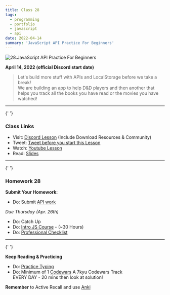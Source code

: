 ```yaml
---
title: Class 28
tags:
  - programming
  - portfolio
  - javascript
  - api
date: 2022-04-14
summary: 'JavaScript API Practice For Beginners'
---
```


![28.JavaScript API Practice For Beginners](https://cdn.hashnode.com/res/hashnode/image/upload/v1676662651887/oSBnefJws.png?auto=compress)

**April 14, 2022 (official Discord start date)**

> Let's build more stuff with APIs and LocalStorage before we take a break! <br /> We are building an app to help D&D players and then another that helps you track all the books you have read or the movies you have watched!

<hr />{' '}

### Class Links

- Visit: [Discord Lesson](https://discord.com/channels/735923219315425401/738891289071714388/964277087638794240) (Include Download Resources & Community)
- Tweet: [Tweet before you start this Lesson](https://twitter.com/leonnoel/status/1514718089618722816)
- Watch: [Youtube Lesson](https://youtu.be/G7XJRLaq2Cw)
- Read: [Slides](https://slides.com/leonnoel/100devs2-another-api-review)

<hr />{' '}

### Homework 28

**Submit Your Homework:**

- Do: Submit [API work](https://forms.gle/mSR6TGf7F6iN54Wy5)

_Due Thursday (Apr. 26th)_

- Do: Catch Up
- Do: [Intro JS Course](https://www.codecademy.com/learn/introduction-to-javascript) - (~30 Hours)
- Do: [Professional Checklist](https://docs.google.com/document/d/1L2vTX3qvLhoGHeG5cVD2ljCfRGr1uJ_Gf-hNZj9KzTg)

<hr />{' '}

**Keep Reading & Practicing**

- Do: [Practice Typing](https://www.keybr.com/)
- Do: Minimum of 1 [Codewars](https://codewars.com/) A 7kyu Codewars Track <br /> EVERY DAY - 20 mins then look at solution!

**Remember** to Active Recall and use [Anki](https://apps.ankiweb.net/)
